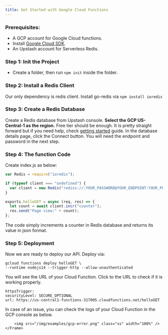 ```yaml
---
title: Get Started with Google Cloud Functions
---
```



### Prerequisites:

- A GCP account for Google Cloud functions.
- Install [Google Cloud SDK](https://cloud.google.com/sdk/docs/install).
- An Upstash account for Serverless Redis.

### Step 1: Init the Project

- Create a folder, then run `npm init` inside the folder.

### Step 2: Install a Redis Client

Our only dependency is redis client. Install go-redis via `npm install ioredis`

### Step 3: Create a Redis Database

Create a Redis database from Upstash console. **Select the GCP US-Central-1 as
the region.** Free tier should be enough. It is pretty straight forward but if
you need help, check [getting started](../overall/getstarted) guide. In the
database details page, click the Connect button. You will need the endpoint and
password in the next step.

### Step 4: The function Code

Create index.js as below:

```javascript
var Redis = require("ioredis");

if (typeof client === "undefined") {
  var client = new Redis("rediss://:YOUR_PASSWORD@YOUR_ENDPOINT:YOUR_PORT");
}

exports.helloGET = async (req, res) => {
  let count = await client.incr("counter");
  res.send("Page view:" + count);
};
```

<IORedisNote />

The code simply increments a counter in Redis database and returns its value in
json format.

### Step 5: Deployment

Now we are ready to deploy our API. Deploy via:

```shell
gcloud functions deploy helloGET \
--runtime nodejs14 --trigger-http --allow-unauthenticated
```

You will see the URL of your Cloud Function. Click to the URL to check if it is
working properly.

```shell
httpsTrigger:
securityLevel: SECURE_OPTIONAL
url: https://us-central1-functions-317005.cloudfunctions.net/helloGET
```

In case of an issue, you can check the logs of your Cloud Function in the GCP
console as below.

<Frame>
    
        <img src="/img/examples/gcp-error.png" class="ss" width="100%" />
    </Frame>
